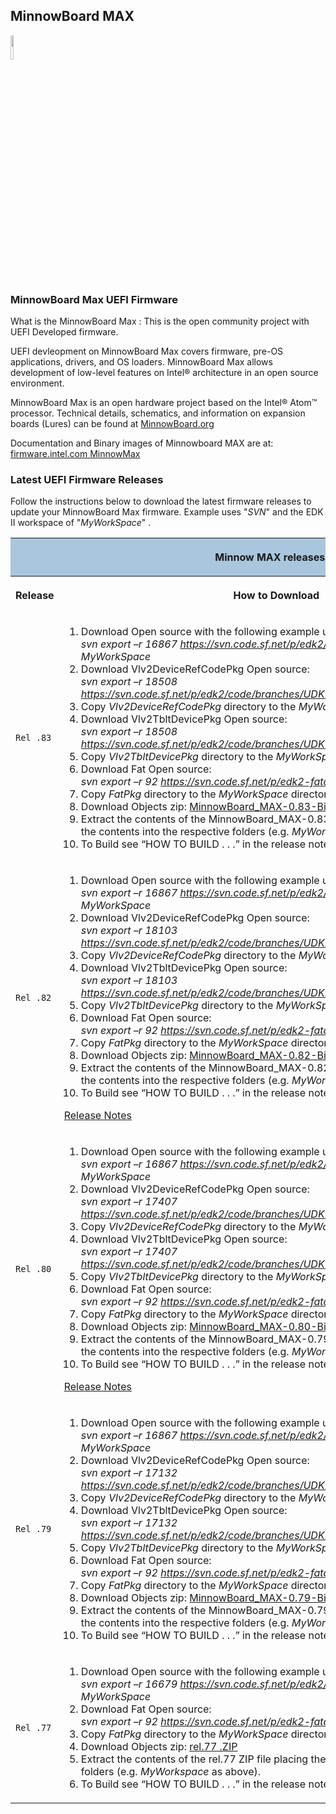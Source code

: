 == MinnowBoard MAX==

<img src="http://firmware.intel.com/sites/default/files/minnowboard50.png" width="10%" height="10%" >

=== MinnowBoard Max UEFI Firmware===
What is the MinnowBoard Max : This is the open community project with UEFI Developed firmware.

UEFI devleopment on MinnowBoard Max covers firmware, pre-OS applications, drivers, and OS loaders. MinnowBoard Max allows development of low-level features on Intel® architecture in an open source environment.

MinnowBoard  Max is an open hardware project based on the Intel® Atom™ processor. Technical details, schematics, and information on expansion boards (Lures) can be found at [http://minnowboard.org  MinnowBoard.org]

Documentation and Binary images of Minnowboard MAX are at: [http://firmware.intel.com/projects/minnowboard-max   firmware.intel.com MinnowMax]


=== Latest UEFI Firmware Releases=== 
Follow the instructions below to download the latest firmware releases to update your MinnowBoard Max firmware. Example uses "''SVN''" and the EDK II workspace of "''MyWorkSpace''" .

<div class="t_projects">
<table>
<tr>
    <th colspan="4" style="background-color:#a9c6dd">'''Minnow MAX releases'''</th>
</tr>
    <tr>
        <th>Release </th>
        <th>How to Download </th>
        <th>Date </th>
    </tr>
<tr></tr>
<tr>
<td>
 Rel .83
</td>
<td>
# Download Open source with the following example using SVN:<br> ''svn export –r 16867 https://svn.code.sf.net/p/edk2/code/branches/UDK2014.SP1 MyWorkSpace''
# Download Vlv2DeviceRefCodePkg Open source:<br> ''svn export –r 18508 https://svn.code.sf.net/p/edk2/code/branches/UDK2014.SP1/Vlv2DeviceRefCodePkg'' 
# Copy ''Vlv2DeviceRefCodePkg''  directory to the ''MyWorkSpace'' directory above
# Download Vlv2TbltDevicePkg Open source:<br> ''svn export –r 18508 https://svn.code.sf.net/p/edk2/code/branches/UDK2014.SP1/Vlv2TbltDevicePkg'' 
# Copy ''Vlv2TbltDevicePkg''  directory to the ''MyWorkSpace'' directory above
# Download Fat Open source:<br> ''svn export –r 92 https://svn.code.sf.net/p/edk2-fatdriver2/code/trunk/FatPkg'' 
# Copy ''FatPkg''  directory to the ''MyWorkSpace'' directory above
# Download Objects zip: [http://firmware.intel.com/sites/default/files/MinnowBoard_MAX-0.83-Binary.Objects.zip  MinnowBoard_MAX-0.83-Binary.Objects.zip ]
# Extract the contents of the MinnowBoard_MAX-0.83-Binary.Objects ZIP file placing the contents into the respective folders (e.g.  ''MyWorkspace'' as above).
# To Build see “HOW TO BUILD  . . .” in the release notes [https://firmware.intel.com/sites/default/files/ReleaseNotes_HowToBuildMinnowMax.txt HowToBuildMinnowMax.txt ]
</td>
<td>
Sept 24, 2015
</td>
</tr>
<tr>
<td>
 Rel .82
</td>
<td>
# Download Open source with the following example using SVN:<br>  ''svn export –r 16867 https://svn.code.sf.net/p/edk2/code/branches/UDK2014.SP1 MyWorkSpace''
# Download Vlv2DeviceRefCodePkg Open source:<br> ''svn export –r 18103 https://svn.code.sf.net/p/edk2/code/branches/UDK2014.SP1/Vlv2DeviceRefCodePkg'' 
# Copy ''Vlv2DeviceRefCodePkg''  directory to the ''MyWorkSpace'' directory above
# Download Vlv2TbltDevicePkg Open source:<br> ''svn export –r 18103 https://svn.code.sf.net/p/edk2/code/branches/UDK2014.SP1/Vlv2TbltDevicePkg'' 
# Copy ''Vlv2TbltDevicePkg''  directory to the ''MyWorkSpace'' directory above
# Download Fat Open source:<br> ''svn export –r 92 https://svn.code.sf.net/p/edk2-fatdriver2/code/trunk/FatPkg'' 
# Copy ''FatPkg''  directory to the ''MyWorkSpace'' directory above
# Download Objects zip: [https://firmware.intel.com/sites/default/files/MinnowBoard_MAX-0.82-Binary.Objects.zip MinnowBoard_MAX-0.82-Binary.Objects.zip]
# Extract the contents of the MinnowBoard_MAX-0.82-Binary.Objects ZIP file placing the contents into the respective folders (e.g.  ''MyWorkspace'' as above).
# To Build see “HOW TO BUILD  . . .” in the release notes : 
[https://firmware.intel.com/sites/default/files/ReleaseNotes.txt  Release Notes]

</td>
<td>
July 31, 2015
</td>
</tr>
<tr>
<td>
 Rel .80
</td>
<td>
# Download Open source with the following example using SVN:<br>  ''svn export –r 16867 https://svn.code.sf.net/p/edk2/code/branches/UDK2014.SP1 MyWorkSpace''
# Download Vlv2DeviceRefCodePkg Open source:<br> ''svn export –r 17407 https://svn.code.sf.net/p/edk2/code/branches/UDK2014.SP1/Vlv2DeviceRefCodePkg'' 
# Copy ''Vlv2DeviceRefCodePkg''  directory to the ''MyWorkSpace'' directory above
# Download Vlv2TbltDevicePkg Open source:<br> ''svn export –r 17407 https://svn.code.sf.net/p/edk2/code/branches/UDK2014.SP1/Vlv2TbltDevicePkg'' 
# Copy ''Vlv2TbltDevicePkg''  directory to the ''MyWorkSpace'' directory above
# Download Fat Open source:<br> ''svn export –r 92 https://svn.code.sf.net/p/edk2-fatdriver2/code/trunk/FatPkg'' 
# Copy ''FatPkg''  directory to the ''MyWorkSpace'' directory above
# Download Objects zip: [http://firmware.intel.com/sites/default/files/MinnowBoard_MAX-0.80-Binary.Objects.zip MinnowBoard_MAX-0.80-Binary.Objects.zip]
# Extract the contents of the MinnowBoard_MAX-0.79-Binary.Objects ZIP file placing the contents into the respective folders (e.g.  ''MyWorkspace'' as above).
# To Build see “HOW TO BUILD  . . .” in the release notes : 
[https://firmware.intel.com/sites/default/files/MinnowBoard_MAX-Rel_0.80-ReleaseNotes.txt Release Notes ]

</td>
<td>
May 14, 2015
</td>
</tr>
<tr>
<td>
 Rel .79
</td>
<td>
# Download Open source with the following example using SVN:<br>  ''svn export –r 16867 https://svn.code.sf.net/p/edk2/code/branches/UDK2014.SP1 MyWorkSpace''
# Download Vlv2DeviceRefCodePkg Open source:<br> ''svn export –r 17132 https://svn.code.sf.net/p/edk2/code/branches/UDK2014.SP1/Vlv2DeviceRefCodePkg'' 
# Copy ''Vlv2DeviceRefCodePkg''  directory to the ''MyWorkSpace'' directory above
# Download Vlv2TbltDevicePkg Open source:<br> ''svn export –r 17132 https://svn.code.sf.net/p/edk2/code/branches/UDK2014.SP1/Vlv2TbltDevicePkg'' 
# Copy ''Vlv2TbltDevicePkg''  directory to the ''MyWorkSpace'' directory above
# Download Fat Open source:<br> ''svn export –r 92 https://svn.code.sf.net/p/edk2-fatdriver2/code/trunk/FatPkg'' 
# Copy ''FatPkg''  directory to the ''MyWorkSpace'' directory above
# Download Objects zip: [http://firmware.intel.com/sites/default/files/MinnowBoard_MAX-0.79-Binary.Objects.zip MinnowBoard_MAX-0.79-Binary.Objects.ZIP]
# Extract the contents of the MinnowBoard_MAX-0.79-Binary.Objects ZIP file placing the contents into the respective folders (e.g.  ''MyWorkspace'' as above).
# To Build see “HOW TO BUILD  . . .” in the release notes : [https://sourceforge.net/projects/edk2/files/EDK%20II%20Releases/MAX/MinnowBoard_MAX-Rel_0_79-ReleaseNotes.txt/download Release Notes]

</td>
<td>
April 10, 2015
</td>
</tr>
<tr>
<td>
 Rel .77
</td>
<td>
# Download Open source with the following example using SVN:<br>  ''svn export –r 16679 https://svn.code.sf.net/p/edk2/code/branches/UDK2014.SP1 MyWorkSpace''
# Download Fat Open source:<br> ''svn export –r 92 https://svn.code.sf.net/p/edk2-fatdriver2/code/trunk/FatPkg'' 
# Copy ''FatPkg''  directory to the ''MyWorkSpace'' directory above
# Download Objects zip: [http://firmware.intel.com/sites/default/files/MinnowBoard_MAX-0.77-Binary.Objects.zip rel.77 .ZIP]
# Extract the contents of the rel.77 ZIP file placing the contents into the respective folders (e.g.  ''MyWorkspace'' as above).
# To Build see “HOW TO BUILD  . . .” in the release notes : [http://firmware.intel.com/sites/default/files/MinnowBoard_MAX_Rev.077-ReleaseNotes.txt Release Notes]

</td>
<td>
Feb 6, 2015
</td>
</tr>
</table>
</div>